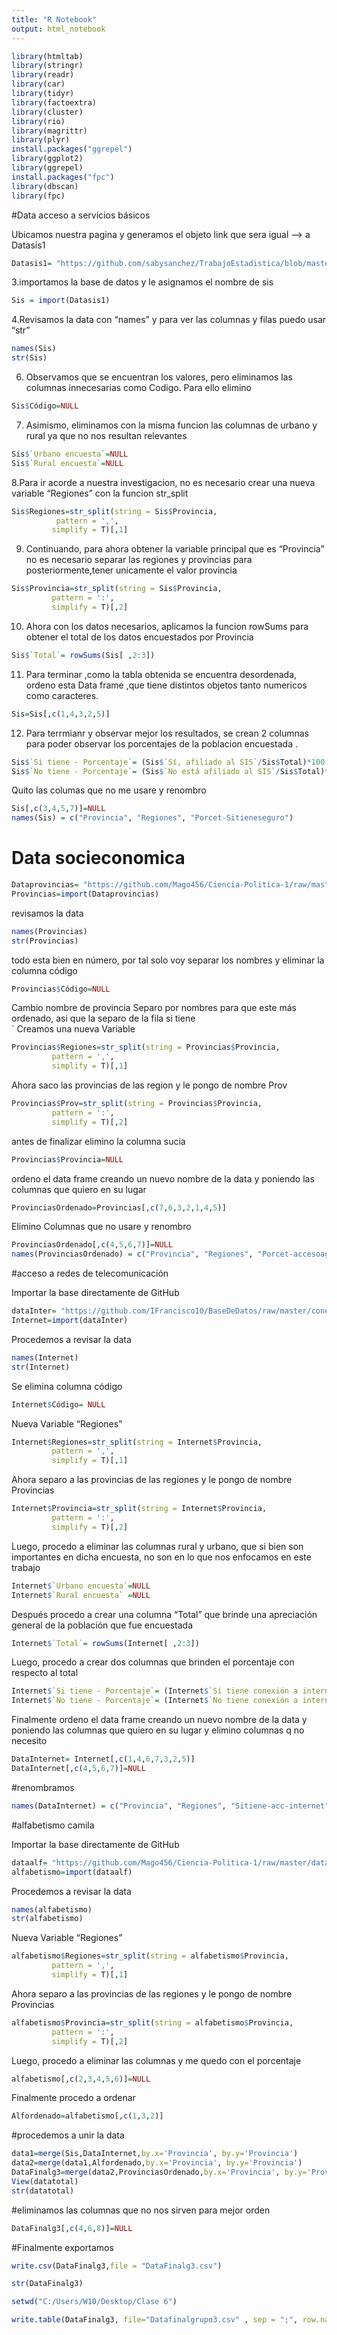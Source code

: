 ---
title: "R Notebook"
output: html_notebook
---
```{r}
library(htmltab)
library(stringr)
library(readr)
library(car)
library(tidyr)
library(factoextra)
library(cluster)
library(rio)
library(magrittr)
library(plyr)
install.packages("ggrepel")
library(ggplot2)
library(ggrepel)
install.packages("fpc")
library(dbscan)
library(fpc)
```
#Data acceso a servicios básicos

Ubicamos nuestra pagina y generamos el objeto link que sera igual -->
a Datasis1

```{r}
Datasis1= "https://github.com/sabysanchez/TrabajoEstadistica/blob/master/Sisreporte.xlsx?raw=true"
```

3.importamos la base de datos y le asignamos el nombre de sis
```{r}
Sis = import(Datasis1)
```
4.Revisamos la data con "names" y para ver las columnas y filas puedo usar "str"
```{r}
names(Sis)
str(Sis)
```

6. Observamos que se encuentran los valores, pero eliminamos las columnas innecesarias como Codigo. Para ello elimino
```{r}
Sis$Código=NULL
```
7. Asimismo, eliminamos con la misma funcion las columnas de urbano y rural ya que no nos resultan relevantes
```{r}
Sis$`Urbano encuesta`=NULL
Sis$`Rural encuesta`=NULL
```

8.Para ir acorde a nuestra investigacion, no es necesario crear una nueva variable "Regiones" con la funcion str_split 

```{r}
Sis$Regiones=str_split(string = Sis$Provincia,
          pattern = ',',
         simplify = T)[,1]
```

9. Continuando, para ahora obtener la variable principal que es "Provincia" no es necesario separar las regiones y provincias para posteriormente,tener unicamente el valor provincia
```{r}
Sis$Provincia=str_split(string = Sis$Provincia,
         pattern = ':',
         simplify = T)[,2]
```

10. Ahora con los datos necesarios, aplicamos la funcion rowSums para obtener el total de los datos encuestados por Provincia
```{r}
Sis$`Total`= rowSums(Sis[ ,2:3])
```

11. Para terminar ,como la tabla obtenida se encuentra desordenada, ordeno esta Data frame ,que tiene distintos objetos tanto numericos como caracteres.

```{r}
Sis=Sis[,c(1,4,3,2,5)]
```

12. Para terrmianr y observar mejor los resultados, se crean 2 columnas para poder observar los porcentajes de la poblacion encuestada .

```{r}
Sis$`Si tiene - Porcentaje`= (Sis$`Sí, afiliado al SIS`/Sis$Total)*100
Sis$`No tiene - Porcentaje`= (Sis$`No está afiliado al SIS`/Sis$Total)*100
```

Quito las columas que no me usare y renombro
```{r}
Sis[,c(3,4,5,7)]=NULL
names(Sis) = c("Provincia", "Regiones", "Porcet-Sitieneseguro")
```




# Data socieconomica
```{r}
Dataprovincias= "https://github.com/Mago456/Ciencia-Politica-1/raw/master/Provincias.xlsx"
Provincias=import(Dataprovincias)
```

revisamos la data
```{r}
names(Provincias)
str(Provincias)
```
todo esta bien en número, por tal solo voy separar los nombres y eliminar la columna código
```{r}
Provincias$Código=NULL
```
Cambio nombre de provincia 
Separo por nombres para que este más ordenado, asi que la separo de la fila si tiene  
`
Creamos una nueva Variable
```{r}
Provincias$Regiones=str_split(string = Provincias$Provincia,
         pattern = ',',
         simplify = T)[,1]
```
Ahora saco las provincias de las region y le pongo de nombre Prov
```{r}
Provincias$Prov=str_split(string = Provincias$Provincia,
         pattern = ':',
         simplify = T)[,2]
```

antes de finalizar elimino la columna sucia 

```{r}
Provincias$Provincia=NULL
```
ordeno el data frame creando un nuevo nombre de la data y poniendo las columnas que quiero en su lugar

```{r}
ProvinciasOrdenado=Provincias[,c(7,6,3,2,1,4,5)]
```
Elimino Columnas que no usare y renombro
```{r}
ProvinciasOrdenado[,c(4,5,6,7)]=NULL
names(ProvinciasOrdenado) = c("Provincia", "Regiones", "Porcet-accesoagua")

```
#acceso a redes de telecomunicación

Importar la base directamente de GitHub
```{r}
dataInter= "https://github.com/IFrancisco10/BaseDeDatos/raw/master/conexInternet.xlsX"
Internet=import(dataInter)
```

Procedemos a revisar la data
```{r}
names(Internet)
str(Internet)
```

Se elimina columna código
```{r}
Internet$Código= NULL
```

Nueva Variable "Regiones"
```{r}
Internet$Regiones=str_split(string = Internet$Provincia,
         pattern = ',',
         simplify = T)[,1]
```

Ahora separo a las provincias de las regiones y le pongo de nombre Provincias
```{r}
Internet$Provincia=str_split(string = Internet$Provincia,
         pattern = ':',
         simplify = T)[,2]
```

Luego, procedo a eliminar las columnas rural y urbano, que si bien son importantes en dicha encuesta, no son en lo que nos enfocamos en este trabajo

```{r}
Internet$`Urbano encuesta`=NULL
Internet$`Rural encuesta` =NULL
```
Después procedo a crear una columna "Total" que brinde una apreciación general de la población que fue encuestada

```{r}
Internet$`Total`= rowSums(Internet[ ,2:3])
```
Luego, procedo a crear dos columnas que brinden el porcentaje con respecto al total

```{r}
Internet$`Si tiene - Porcentaje`= (Internet$`Sí tiene conexión a internet`/Internet$Total)*100
Internet$`No tiene - Porcentaje`= (Internet$`No tiene conexión a internet`/Internet$Total)*100
```
Finalmente ordeno el data frame creando un nuevo nombre de la data y poniendo las columnas que quiero en su lugar
y elimino columnas q no necesito

```{r}
DataInternet= Internet[,c(1,4,6,7,3,2,5)]
DataInternet[,c(4,5,6,7)]=NULL
```
#renombramos
```{r}
names(DataInternet) = c("Provincia", "Regiones", "Sitiene-acc-internet")
```


#alfabetismo camila

Importar la base directamente de GitHub
```{r}
dataalf= "https://github.com/Mago456/Ciencia-Politica-1/raw/master/data-analfabetismo.xlsx"
alfabetismo=import(dataalf)
```

Procedemos a revisar la data
```{r}
names(alfabetismo)
str(alfabetismo)
```


Nueva Variable "Regiones"
```{r}
alfabetismo$Regiones=str_split(string = alfabetismo$Provincia,
         pattern = ',',
         simplify = T)[,1]
```

Ahora separo a las provincias de las regiones y le pongo de nombre Provincias
```{r}
alfabetismo$Provincia=str_split(string = alfabetismo$Provincia,
         pattern = ':',
         simplify = T)[,2]
```

Luego, procedo a eliminar las columnas y me quedo con el porcentaje
```{r}
alfabetismo[,c(2,3,4,5,6)]=NULL
```

Finalmente procedo a ordenar

```{r}
Alfordenado=alfabetismo[,c(1,3,2)]
```

#procedemos a unir la data

```{r}
data1=merge(Sis,DataInternet,by.x='Provincia', by.y='Provincia') 
data2=merge(data1,Alfordenado,by.x='Provincia', by.y='Provincia')
DataFinalg3=merge(data2,ProvinciasOrdenado,by.x='Provincia', by.y='Provincia')
View(datatotal)
str(datatotal)
```
#eliminamos las columnas que no nos sirven para mejor orden
```{r}
DataFinalg3[,c(4,6,8)]=NULL
```
#Finalmente exportamos
```{r}
write.csv(DataFinalg3,file = "DataFinalg3.csv")
```

```{r}
str(DataFinalg3)
```

```{r}
setwd("C:/Users/W10/Desktop/Clase 6")
```

```{r}
write.table(DataFinalg3, file="Datafinalgrupo3.csv" , sep = ";", row.names = F)
```




